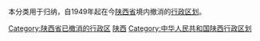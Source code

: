 本分类用于归纳，自1949年起在今[[陕西省|陕西省]]境内撤消的[[行政区划|行政区划]]。

[[Category:陕西省已撤消的行政区|Category:陕西省已撤消的行政区]]
[[Category:已撤销的中华人民共和国各省级行政区行政区划单位|陕西]]
[[Category:中华人民共和国陕西行政区划|Category:中华人民共和国陕西行政区划]]